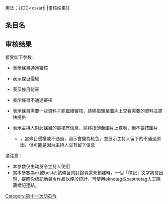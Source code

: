<noinclude>{{template doc page viewed directly}}</noinclude>

用法：<nowiki>{{DC<x>/art| |审核结果}}</nowiki>

==条目名==
{{DC11/art|香港優秀社工選舉}}

==审核结果==
接受如下参数：
*{{DC11/art|维基百科|ok|sample=1}}表示條目通過審核
*{{DC11/art|维基百科|cv|sample=1}}表示條目侵權
*{{DC11/art|维基百科|wait|sample=1}}表示條目待審
*{{DC11/art|维基百科|no|sample=1}}表示條目不通過審核
*{{DC11/art|维基百科|need|info=要求的資料|sample=1}}表示條目需要一些資料才能繼續審核，請移指頭至圖片上查看需要的資料並盡快提供
*{{DC11/art|维基百科|ok|info=*審核信息*|sample=1}}表示主持人對此條目的審核有信息，請移指頭至圖片上查看，但不要按圖片
**{{DC11/art|维基百科|cv|info=不通過原因|sample=1}}，當條目侵權或不通過，圖示會變為紅色，並展示主持人留下的不通過原因，但可能是因为主持人沒有留下信息
请注意：
* 本参数仅由动员令主持人使用
* 當本參數為ok或best而該條目的討論頁還未創建時，一個「標記」文字將會出現，提醒你標記動員令作品以便於統計，可使用oknotag或bestnotag人工隱藏標記連結。

<includeonly>
<!-- 本行下加入模板的分類 -->
[[Category:第十一次动员令]]
<!-- 本行下加入模板的跨語言鏈接 -->

</includeonly>